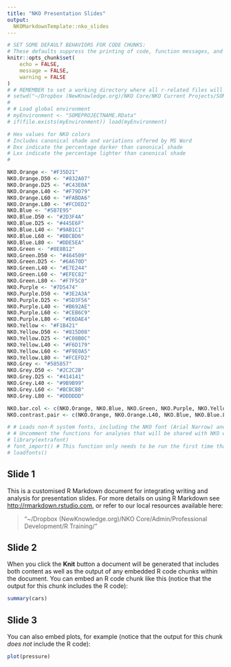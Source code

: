```yaml
---
title: "NKO Presentation Slides"
output:
  NKOMarkdownTemplate::nko_slides
---
```


```r
# SET SOME DEFAULT BEHAVIORS FOR CODE CHUNKS:
# These defaults suppress the printing of code, function messages, and error warnings
knitr::opts_chunk$set(
	echo = FALSE,
	message = FALSE,
	warning = FALSE
)
# # REMEMBER to set a working directory where all r-related files will live
# setwd("~/Dropbox (NewKnowledge.org)/NKO Core/NKO Current Projects/SOMEPROJECTNAME/03 Analysis/SUBDIRECTORIES/00_R_Files/")
# 
# # Load global environment
# myEnvironment <- "SOMEPROJECTNAME.RData"
# if(file.exists(myEnvironment)) load(myEnvironment)

# Hex values for NKO colors
# Includes canonical shade and variations offered by MS Word
# Dxx indicate the percentage darker than canonical shade
# Lxx indicate the percentage lighter than canonical shade
# 

NKO.Orange <- "#F35D21"
NKO.Orange.D50 <- "#832A07"
NKO.Orange.D25 <- "#C43E0A"
NKO.Orange.L40 <- "#F79D79"
NKO.Orange.L60 <- "#FABDA6"
NKO.Orange.L80 <- "#FCDED2"
NKO.Blue <- "#5B7E95"
NKO.Blue.D50 <- "#2D3F4A"
NKO.Blue.D25 <- "#445E6F"
NKO.Blue.L40 <- "#9AB1C1"
NKO.Blue.L60 <- "#BBCBD6"
NKO.Blue.L80 <- "#DDE5EA"
NKO.Green <- "#8E8B12"
NKO.Green.D50 <- "#464509"
NKO.Green.D25 <- "#6A670D"
NKO.Green.L40 <- "#E7E244"
NKO.Green.L60 <- "#EFEC82"
NKO.Green.L80 <- "#F7F5C0"
NKO.Purple <- "#7D5474"
NKO.Purple.D50 <- "#3E2A3A"
NKO.Purple.D25 <- "#5D3F56"
NKO.Purple.L40 <- "#B692AE"
NKO.Purple.L60 <- "#CEB6C9"
NKO.Purple.L80 <- "#E6DAE4"
NKO.Yellow <- "#F1B421"
NKO.Yellow.D50 <- "#815D08"
NKO.Yellow.D25 <- "#C08B0C"
NKO.Yellow.L40 <- "#F6D179"
NKO.Yellow.L60 <- "#F9E0A5"
NKO.Yellow.L80 <- "#FCEFD2"
NKO.Grey <- "#585857"
NKO.Grey.D50 <- "#2C2C2B"
NKO.Grey.D25 <- "#414141"
NKO.Grey.L40 <- "#9B9B99"
NKO.Grey.L60 <- "#BCBCBB"
NKO.Grey.L80 <- "#DDDDDD"

NKO.bar.col <- c(NKO.Orange, NKO.Blue, NKO.Green, NKO.Purple, NKO.Yellow, NKO.Grey)
NKO.contrast.pair <- c(NKO.Orange, NKO.Orange.L40, NKO.Blue, NKO.Blue.L40)

# # Loads non-R system fonts, including the NKO font (Arial Narrow) and parnter fonts
# # Uncomment the functions for analyses that will be shared with NKO writers, so they can copy/paste output
# library(extrafont)
# font_import() # This function only needs to be run the first time that you use the NKO R Markdown Template
# loadfonts()
```

## Slide 1

This is a customised R Markdown document for integrating writing and analysis for presentation slides. For more details on using R Markdown see <http://rmarkdown.rstudio.com>, or refer to our local resources available here:

> "~/Dropbox (NewKnowledge.org)/NKO Core/Admin/Professional Development/R Training/"

## Slide 2

When you click the **Knit** button a document will be generated that includes both content as well as the output of any embedded R code chunks within the document. You can embed an R code chunk like this (notice that the output for this chunk includes the R code):

```r
summary(cars)
```

## Slide 3

You can also embed plots, for example (notice that the output for this chunk *does not* include the R code):

```r
plot(pressure)
```

